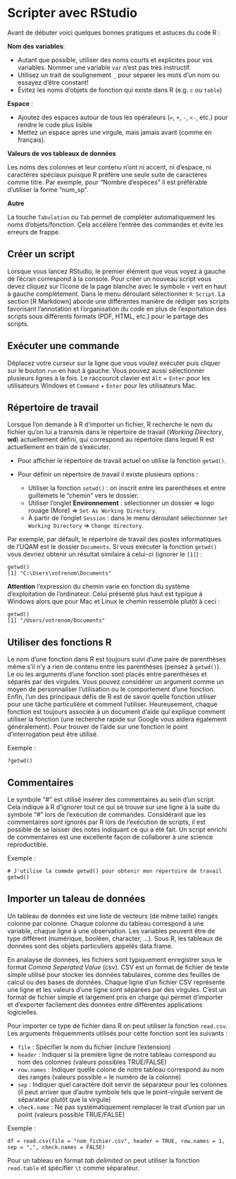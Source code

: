 # Scripter avec RStudio

Avant de débuter voici quelques bonnes pratiques et astuces du code R : 

**Nom des variables**:

- Autant que possible, utiliser des noms courts et explicites pour vos variables. Nommer une variable `var` n’est pas très instructif.
- Utilisez un trait de soulignement `_` pour séparer les mots d’un nom ou essayez d’être constant!
- Évitez les noms d’objets de fonction qui existe dans R (e.g. `c` ou `table`)

**Espace** :

- Ajoutez des espaces autour de tous les opérateurs (`=`, `+`, `-`, `<-`, etc.) pour rendre le code plus lisible
- Mettez un espace après une virgule, mais jamais avant (comme en français).


**Valeurs de vos tableaux de données**

Les noms des colonnes et leur contenu n’ont ni accent, ni d’espace, ni caractères spéciaux puisque R préfère une seule suite de caractères comme titre. Par exemple, pour "Nombre d’espèces" il est préférable d'utiliser la forme "num_sp". 

**Autre** 

La touche `Tabulation` ou `Tab` permet de compléter automatiquement les noms d’objets/fonction. Çela accélère l’entrée des commandes et évite les erreurs de frappe.

## Créer un script 

Lorsque vous lancez RStudio, le premier élément que vous voyez à gauche de l’écran correspond à la console. Pour créer un nouveau script vous devez cliquez sur l'icone de la page blanche avec le symbole `+` vert en haut à gauche complètement. Dans le menu déroulant sélectionner `R Script`. La section [R Markdown] aborde une différentes manière de rédiger ses scripts favorisant l'annotation et l'organisation du code en plus de l'exportation des scripts sous différents formats (PDF, HTML, etc.) pour le partage des scripts.

## Exécuter une commande 

Déplacez votre curseur sur la ligne que vous voulez exécuter puis cliquer sur le bouton `run` en haut à gauche. Vous pouvez aussi sélectionner plusieurs lignes à la fois. Le raccourcit clavier est `Alt` + `Enter` pour les utilisateurs Windows et `Command` + `Enter` pour les utilisateurs Mac. 

## Répertoire de travail

Lorsque l'on demande à R d'importer un fichier, R recherche le nom du fichier qu’on lui a transmis dans le répertoire de travail (*Working Directory*, **wd**) actuellement défini, qui correspond au répertoire dans lequel R est actuellement en train de s’exécuter. 

- Pour afficher le répertoire de travail actuel on utilise la fonction `getwd()`.  
- Pour définir un répertoire de travail il existe plusieurs options : 

    - Utiliser la fonction `setwd()` : on inscrit entre les parenthèses et entre  guillemets le "chemin" vers le dossier.
    - Utiliser l'onglet **Environnement** : sélectionner un dossier ⇒ logo rouage (More) ⇒ `Set As Working Directory`.
    - À partir de l'onglet `Session` : dans le menu déroulant sélectionner `Set Working Directory` ⇒ `Change directory`.

Par exemple, par défault, le répertoire de travail des postes informatiques de l'UQAM est le dossier `Documents`. Si vous exécuter la fonction `getwd()` vous devriez obtenir un résultat similaire à celui-ci (ignorer le `[1]`) : 

```
getwd()
[1] "C:\Users\votrenom\Documents"
```
**Attention** l'expression du chemin varie en fonction du système d'exploitation de l'ordinateur. Celui présenté plus haut est typique à Windows alors que pour Mac et Linux le chemin ressemble plutôt à ceci : 

```
getwd()
[1] "/Users/votrenom/Documents"
```

## Utiliser des fonctions R 

Le nom d'une fonction dans R est toujours suivi d'une paire de parenthèses même s'il n'y a rien de contenu entre les parenthèses (pensez à `getwd()`). Le ou les arguments d’une fonction sont placés entre parenthèses et séparés par des virgules. Vous pouvez considérer un argument comme un moyen de personnaliser l’utilisation ou le comportement d’une fonction. Enfin, l’un des principaux défis de R est de savoir quelle fonction utiliser pour une tâche particulière et comment l’utiliser. Heureusement, chaque fonction est toujours associée à un document d'aide qui explique comment utiliser la fonction (une recherche rapide sur Google vous aidera également généralement). Pour trouver de l’aide sur une fonction le point d’interrogation peut être utilisé. 

Exemple  : 

```
?getwd()
```
## Commentaires 

Le symbole "#" est utilisé insérer des commentaires au sein d’un script. Cela indique à R d’ignorer tout ce qui se trouve sur une ligne à la suite du symbole "#" lors de l’exécution de commandes. Considérant que les commentaires sont ignorés par R lors de l’exécution de scripts, il est possible de se laisser des notes indiquant ce qui a été fait. Un script enrichi de commentaires est une excellente façon de collaborer à une science reproductible. 

Exemple : 

```
# J'utilise la commde getwd() pour obtenir mon répertoire de travail 
getwd()
```

## Importer un taleau de données 

Un tableau de données est une liste de vecteurs (de même taille) rangés colonne par colonne. Chaque colonne du tableau correspond à une variable, chaque ligne à une observation. Les variables peuvent être de type différent (numérique, booléen, character, ...). Sous R, les tableaux de données sont des objets particuliers appelés data.frame.

En analayse de données, les fichiers sont typiquement enregistrer sous le format *Comma Seperated Value* (csv). CSV est un format de fichier de texte simple utilisé pour stocker les données tabulaires, comme des feuilles de calcul ou des bases de données. Chaque ligne d’un fichier CSV représente une ligne et les valeurs d’une ligne sont séparées par des virgules. C’est un format de fichier simple et largement pris en charge qui permet d’importer et d’exporter facilement des données entre différentes applications logicielles.

Pour importer ce type de fichier dans R on peut utiliser la fonction `read.csv`. Les arguments fréquemments utilisés pour cette fonction sont les suivants : 

- `file` : Spécifier le nom du fichier (inclure l'extension)
- `header` : Indiquer si la première ligne de notre tableau correspond au nom des colonnes (valeurs possibles TRUE/FALSE)
- `row.names` : Indiquer quelle colone de notre tableau correspond au nom des rangés (valeurs possible = le numéro de la colonne)
- `sep` : Indiquer quel caractère doit servir de séparateur pour les colonnes (il peut arriver que d'autre symbole tels que le point-virgule servent de séparateur plutôt que la virgule)
- `check.name` : Ne pas systématiquement remplacer le trait d'union par un point (valeurs possible TRUE/FALSE)

Exemple : 

```
df = read.csv(file = "nom_fichier.csv", header = TRUE, row.names = 1, sep = ",", check.names = FALSE)  
```

Pour un tableau en format *tab delimited* on peut utiliser la fonction `read.table` et spécifier `\t` comme séparateur. 


